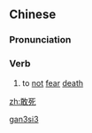 ==Chinese==
{{zh-forms}}

===Pronunciation===
{{zh-pron
|m=gǎnsǐ
|mn=káⁿ-sí
|cat=v
}}

===Verb===
{{zh-verb}}

# {{lb|zh|literary}} to [[not]] [[fear]] [[death]]

[[Category:Mandarin literary terms|gan3si3]]

[[zh:敢死]]